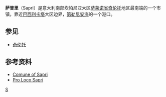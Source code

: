 {{Infobox CityIT |
  img_coa           = Sapri-Stemma.png|
  name              = 萨普里|
  official_name              = Sapri|
  region            = [[坎帕尼亚|坎帕尼亚]] |
  province          = [[萨莱诺省|萨莱诺省]]  |
  elevation_m          = 5 |
  area_total_km2   = 13 |
  population_as_of  = 2004年|
  population_total = 6982|
  population_density_km2 = 537|
  timezone          = [[欧洲中部时间|欧洲中部时间]], [[Coordinated_Universal_Time|UTC]]+1 |
  coordinates       = {{coord|40|4|N|15|38|E}}|
  frazioni          =  |
  telephone         = 0973|
  postalcode        = 84073|
  gentilic          = |
  saint             = St. Vito|
  day               = 6月15日|
  mayor             = Vito D'Agostino|
  website           = [http://www.comunedisapri.it Comune of Sapri]
}}
'''萨普里'''（Sapri）是意大利南部坎帕尼亚大区[[萨莱诺省|萨莱诺省]][[奇伦托|奇伦托]]地区最南端的一个市镇，靠近[[巴西利卡塔|巴西利卡塔]]大区边界，[[第勒尼安海|第勒尼安海]]的一个港口。

== 参见 ==
* [[奇伦托|奇伦托]]

==参考资料==
* [https://web.archive.org/web/20070626181835/http://www.comunedisapri.it/ Comune of Sapri]
* [https://web.archive.org/web/20090812121517/http://www.prolocosapri.org/ Pro Loco Sapri]

{{coord|40|04|N|15|38|E|region:IT_type:city|display=title}}

{{薩萊諾省市鎮}}

{{Authority control}}
[[Category:萨莱诺省市镇|S]]